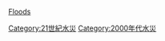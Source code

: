 {{yearcat}}
{{year by category
|m=2
|c=0
|d=0
|y=8
|cat=水災
|sortkey=Floods
|parent=各年水災
|subcat=2008年自然災害
}}
{{Commonscat|2008 floods}}
[[Category:21世紀水災|Category:21世紀水災]]
[[Category:2000年代水災|Category:2000年代水災]]
[[category:2008年氣象|Floods]]
